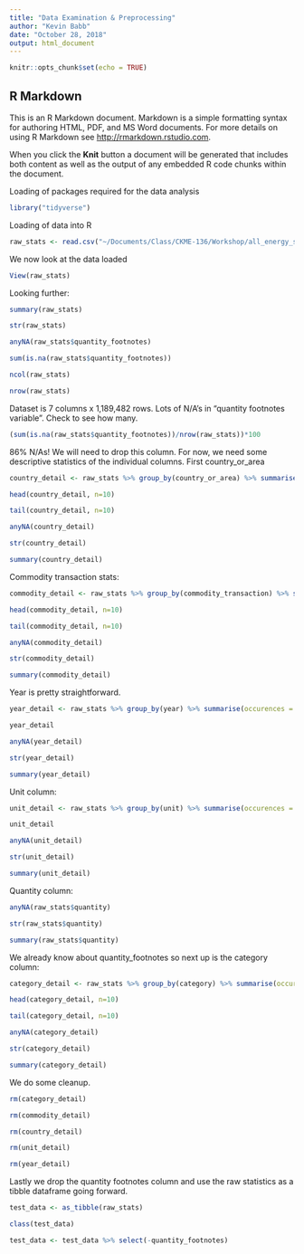 ```yaml
---
title: "Data Examination & Preprocessing"
author: "Kevin Babb"
date: "October 28, 2018"
output: html_document
---
```


```r
knitr::opts_chunk$set(echo = TRUE)
```

## R Markdown

This is an R Markdown document. Markdown is a simple formatting syntax for authoring HTML, PDF, and MS Word documents. For more details on using R Markdown see <http://rmarkdown.rstudio.com>.

When you click the **Knit** button a document will be generated that includes both content as well as the output of any embedded R code chunks within the document.


Loading of packages required for the data analysis
```r
library("tidyverse")
```


Loading of data into R
```r
raw_stats <- read.csv("~/Documents/Class/CKME-136/Workshop/all_energy_statistics.csv")
```


We now look at the data loaded
```r
View(raw_stats)
```


Looking further:
```r
summary(raw_stats)

str(raw_stats)

anyNA(raw_stats$quantity_footnotes)

sum(is.na(raw_stats$quantity_footnotes))

ncol(raw_stats)

nrow(raw_stats)

```



Dataset is 7 columns x 1,189,482 rows. Lots of N/A's in "quantity footnotes variable". Check to see how many.
```r
(sum(is.na(raw_stats$quantity_footnotes))/nrow(raw_stats))*100
```



86% N/As! We will need to drop this column. For now, we need some descriptive statistics of the individual columns. First country_or_area
```r
country_detail <- raw_stats %>% group_by(country_or_area) %>% summarise(occurences = length(country_or_area)) %>% arrange(desc(occurences))

head(country_detail, n=10)

tail(country_detail, n=10)

anyNA(country_detail)

str(country_detail)

summary(country_detail)
```


Commodity transaction stats:
```r
commodity_detail <- raw_stats %>% group_by(commodity_transaction) %>% summarise(occurences = length(commodity_transaction)) %>% arrange(desc(occurences))

head(commodity_detail, n=10)

tail(commodity_detail, n=10)

anyNA(commodity_detail)

str(commodity_detail)

summary(commodity_detail)
```


Year is pretty straightforward.
```r
year_detail <- raw_stats %>% group_by(year) %>% summarise(occurences = length(year)) %>% arrange(desc(occurences))

year_detail

anyNA(year_detail)

str(year_detail)

summary(year_detail)
```


Unit column:
```r
unit_detail <- raw_stats %>% group_by(unit) %>% summarise(occurences = length(unit)) %>% arrange(desc(occurences))

unit_detail

anyNA(unit_detail)

str(unit_detail)

summary(unit_detail)
```


Quantity column:
```r
anyNA(raw_stats$quantity)

str(raw_stats$quantity)

summary(raw_stats$quantity)
```


We already know about quantity_footnotes so next up is the category column:
```r
category_detail <- raw_stats %>% group_by(category) %>% summarise(occurences = length(category)) %>% arrange(desc(occurences))

head(category_detail, n=10)

tail(category_detail, n=10)

anyNA(category_detail)

str(category_detail)

summary(category_detail)

```


We do some cleanup.
```r
rm(category_detail)

rm(commodity_detail)

rm(country_detail)

rm(unit_detail)

rm(year_detail)
```


Lastly we drop the quantity footnotes column and use the raw statistics as a tibble dataframe going forward.
```r
test_data <- as_tibble(raw_stats)

class(test_data)

test_data <- test_data %>% select(-quantity_footnotes)
```

